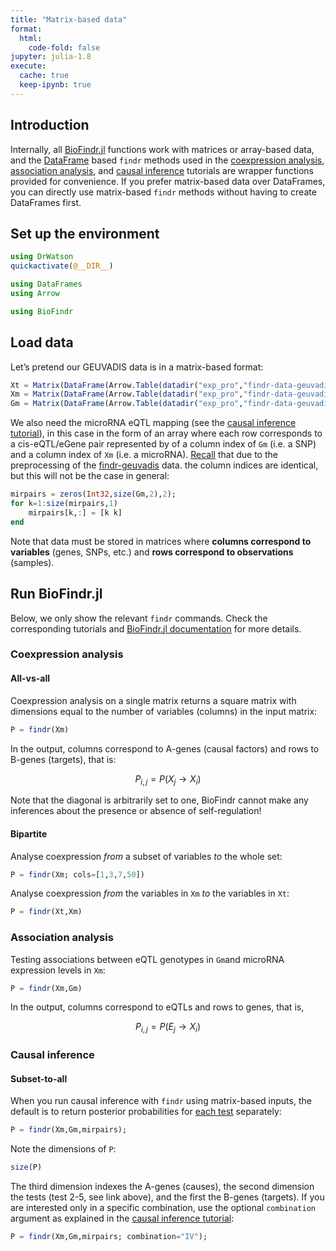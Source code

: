 ```yaml
---
title: "Matrix-based data"
format:
  html:
    code-fold: false
jupyter: julia-1.8
execute: 
  cache: true
  keep-ipynb: true
---
```

## Introduction

Internally, all [BioFindr.jl][1] functions work with matrices or array-based data, and the [DataFrame](https://dataframes.juliadata.org/stable/) based `findr` methods used in the [coexpression analysis](coexpression.qmd), [association analysis](association.qmd), and [causal inference](causal-inference.qmd) tutorials are wrapper functions provided for convenience. If you prefer matrix-based data over DataFrames, you can directly use matrix-based `findr` methods without having to create DataFrames first.

## Set up the environment

```julia
using DrWatson
quickactivate(@__DIR__)

using DataFrames
using Arrow

using BioFindr
```

## Load data

Let's pretend our GEUVADIS data is in a matrix-based format:

```julia
Xt = Matrix(DataFrame(Arrow.Table(datadir("exp_pro","findr-data-geuvadis", "dt.arrow"))));
Xm = Matrix(DataFrame(Arrow.Table(datadir("exp_pro","findr-data-geuvadis", "dm.arrow"))));
Gm = Matrix(DataFrame(Arrow.Table(datadir("exp_pro","findr-data-geuvadis", "dgm.arrow"))));
```

We also need the microRNA eQTL mapping (see the [causal inference tutorial](causal-inference.qmd)), in this case in the form of an array where each row corresponds to a cis-eQTL/eGene pair represented by of a column index of `Gm` (i.e. a SNP) and a column index of `Xm` (i.e. a microRNA). [Recall](causal-inference.qmd) that due to the preprocessing of the [findr-geuvadis][2] data. the column indices are identical, but this will not be the case in general:

```julia
mirpairs = zeros(Int32,size(Gm,2),2);
for k=1:size(mirpairs,1)
    mirpairs[k,:] = [k k]
end
```

Note that data must be stored in matrices where **columns correspond to variables** (genes, SNPs, etc.) and **rows correspond to observations** (samples).

## Run BioFindr.jl

Below, we only show the relevant `findr` commands. Check the corresponding tutorials and [BioFindr.jl documentation][6] for more details. 

### Coexpression analysis

#### All-vs-all

Coexpression analysis on a single matrix returns a square matrix with dimensions equal to the number of variables (columns) in the input matrix:

```julia
P = findr(Xm)
```

In the output, columns correspond to A-genes (causal factors) and rows to B-genes (targets), that is:

$$
P_{i,j} = P(X_j \to X_i)
$$

Note that the diagonal is arbitrarily set to one, BioFindr cannot make any inferences about the presence or absence of self-regulation!

#### Bipartite

Analyse coexpression *from* a subset of variables *to* the whole set:

```julia
P = findr(Xm; cols=[1,3,7,50])
```

Analyse coexpression *from* the variables in `Xm` *to* the variables in `Xt`:

```julia
P = findr(Xt,Xm)
```

### Association analysis

Testing associations between eQTL genotypes in `Gm`and microRNA expression levels in `Xm`:

```julia
P = findr(Xm,Gm)
```

In the output, columns correspond to eQTLs and rows to genes, that is,


$$
P_{i,j} = P(E_j \to X_i)
$$

### Causal inference

#### Subset-to-all

When you run causal inference with `findr` using matrix-based inputs, the default is to return posterior probabilities for [each test](https://tmichoel.github.io/BioFindr.jl/dev/realLLR/) separately:

```julia
P = findr(Xm,Gm,mirpairs);
```

Note the dimensions of `P`:

```julia
size(P)
```

The third dimension indexes the A-genes (causes), the second dimension the tests (test 2-5, see link above), and the first the B-genes (targets). If you are interested only in a specific combination, use the optional `combination` argument as explained in the [causal inference tutorial](causal-inference.qmd):

```julia
P = findr(Xm,Gm,mirpairs; combination="IV");
```

[1]: https://github.com/tmichoel/BioFindr.jl
[2]: https://github.com/lingfeiwang/findr-data-geuvadis
[3]: https://doi.org/10.1038/nature12531
[4]: https://dataframes.juliadata.org/stable/
[5]: https://doi.org/10.1371/journal.pcbi.1005703
[6]: https://tmichoel.github.io/BioFindr.jl/dev/